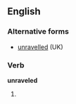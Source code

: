 ==English==

===Alternative forms===
*[[unravelled]] (UK)

===Verb===
'''unraveled'''
#{{US}} {{past of|[[unravel]]}}